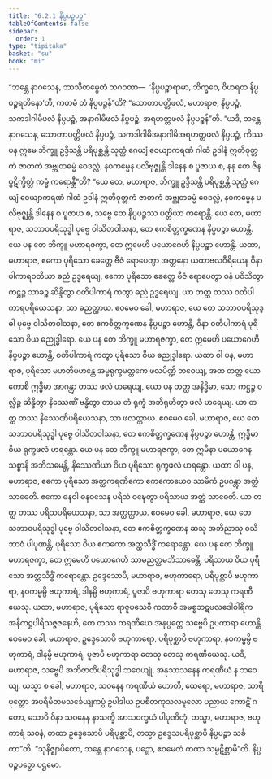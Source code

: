 ```yaml
---
title: "6.2.1 နိပ္ပပဉ္စပဉှ"
tableOfContents: false
sidebar:
  order: 1
type: "tipitaka"
basket: "su"
book: "mi"
---
```



<DynamicBreadcrumb />

<Division number="180" book="mi">

<Paragraph number="1160" book="mi">
“ဘန္တေ နာဂသေန, ဘာသိတမ္ပေတံ ဘဂဝတာ—  ‘နိပ္ပပဉ္စာရာမာ, ဘိက္ခဝေ, ဝိဟရထ နိပ္ပပဉ္စရတိနော’တိ, ကတမံ တံ နိပ္ပပဉ္စန်”တိ? “သောတာပတ္တိဖလံ, မဟာရာဇ, နိပ္ပပဉ္စံ, သကဒါဂါမိဖလံ နိပ္ပပဉ္စံ, အနာဂါမိဖလံ နိပ္ပပဉ္စံ, အရဟတ္တဖလံ နိပ္ပပဉ္စန်”တိ.
</Paragraph>

<Paragraph number="1161" book="mi">
“ယဒိ, ဘန္တေ နာဂသေန, သောတာပတ္တိဖလံ နိပ္ပပဉ္စံ, သကဒါဂါမိအနာဂါမိအရဟတ္တဖလံ နိပ္ပပဉ္စံ, ကိဿ ပန ဣမေ ဘိက္ခူ ဥဒ္ဒိသန္တိ ပရိပုစ္ဆန္တိ သုတ္တံ ဂေယျံ ဝေယျာကရဏံ ဂါထံ ဥဒါနံ ဣတိဝုတ္တကံ ဇာတကံ အဗ္ဘုတဓမ္မံ ဝေဒလ္လံ, နဝကမ္မေန ပလိဗုဇ္ဈန္တိ ဒါနေန စ ပူဇာယ စ, နနု တေ ဇိနပ္ပဋိက္ခိတ္တံ ကမ္မံ ကရောန္တီ”တိ?
</Paragraph>

<Paragraph number="1162" book="mi">
“ယေ တေ, မဟာရာဇ, ဘိက္ခူ ဥဒ္ဒိသန္တိ ပရိပုစ္ဆန္တိ သုတ္တံ ဂေယျံ ဝေယျာကရဏံ ဂါထံ ဥဒါနံ ဣတိဝုတ္တကံ ဇာတကံ အဗ္ဘုတဓမ္မံ ဝေဒလ္လံ, နဝကမ္မေန ပလိဗုဇ္ဈန္တိ ဒါနေန စ ပူဇာယ စ, သဗ္ဗေ တေ နိပ္ပပဉ္စဿ ပတ္တိယာ ကရောန္တိ. ယေ တေ, မဟာရာဇ, သဘာဝပရိသုဒ္ဓါ ပုဗ္ဗေ ဝါသိတဝါသနာ, တေ ဧကစိတ္တက္ခဏေန နိပ္ပပဉ္စာ ဟောန္တိ. ယေ ပန တေ ဘိက္ခူ မဟာရဇက္ခာ, တေ ဣမေဟိ ပယောဂေဟိ နိပ္ပပဉ္စာ ဟောန္တိ.
</Paragraph>

<Paragraph number="1163" book="mi">
ယထာ, မဟာရာဇ, ဧကော ပုရိသော ခေတ္တေ ဗီဇံ ရောပေတွာ အတ္တနော ယထာဗလဝီရိယေန ဝိနာ ပါကာရဝတိယာ ဓညံ ဥဒ္ဓရေယျ, ဧကော ပုရိသော ခေတ္တေ ဗီဇံ ရောပေတွာ ဝနံ ပဝိသိတွာ ကဋ္ဌဉ္စ သာခဉ္စ ဆိန္ဒိတွာ ဝတိပါကာရံ ကတွာ ဓညံ ဥဒ္ဓရေယျ. ယာ တတ္ထ တဿ ဝတိပါကာရပရိယေသနာ, သာ ဓညတ္ထာယ. ဧဝမေဝ ခေါ, မဟာရာဇ, ယေ တေ သဘာဝပရိသုဒ္ဓါ ပုဗ္ဗေ ဝါသိတဝါသနာ, တေ ဧကစိတ္တက္ခဏေန နိပ္ပပဉ္စာ ဟောန္တိ, ဝိနာ ဝတိပါကာရံ ပုရိသော ဝိယ ဓညုဒ္ဓါရော. ယေ ပန တေ ဘိက္ခူ မဟာရဇက္ခာ, တေ ဣမေဟိ ပယောဂေဟိ နိပ္ပပဉ္စာ ဟောန္တိ, ဝတိပါကာရံ ကတွာ ပုရိသော ဝိယ ဓညုဒ္ဓါရော.
</Paragraph>

<Paragraph number="1164" book="mi">
ယထာ ဝါ ပန, မဟာရာဇ, ပုရိသော မဟတိမဟန္တေ အမ္ဗရုက္ခမတ္ထကေ ဖလပိဏ္ဍိ ဘဝေယျ, အထ တတ္ထ ယော ကောစိ ဣဒ္ဓိမာ အာဂန္တွာ တဿ ဖလံ ဟရေယျ, ယော ပန တတ္ထ အနိဒ္ဓိမာ, သော ကဋ္ဌဉ္စ ဝလ္လိဉ္စ ဆိန္ဒိတွာ နိဿေဏိံ ဗန္ဓိတွာ တာယ တံ ရုက္ခံ အဘိရုဟိတွာ ဖလံ ဟရေယျ. ယာ တတ္ထ တဿ နိဿေဏိပရိယေသနာ, သာ ဖလတ္ထာယ. ဧဝမေဝ ခေါ, မဟာရာဇ, ယေ တေ သဘာဝပရိသုဒ္ဓါ ပုဗ္ဗေ ဝါသိတဝါသနာ, တေ ဧကစိတ္တက္ခဏေန နိပ္ပပဉ္စာ ဟောန္တိ, ဣဒ္ဓိမာ ဝိယ ရုက္ခဖလံ ဟရန္တော. ယေ ပန တေ ဘိက္ခူ မဟာရဇက္ခာ, တေ ဣမိနာ ပယောဂေန သစ္စာနိ အဘိသမေန္တိ, နိဿေဏိယာ ဝိယ ပုရိသော ရုက္ခဖလံ ဟရန္တော.
</Paragraph>

<Paragraph number="1165" book="mi">
ယထာ ဝါ ပန, မဟာရာဇ, ဧကော ပုရိသော အတ္ထကရဏိကော ဧကကောယေဝ သာမိကံ ဥပဂန္တွာ အတ္ထံ သာဓေတိ. ဧကော ဓနဝါ ဓနဝသေန ပရိသံ ဝဍ္ဎေတွာ ပရိသာယ အတ္ထံ သာဓေတိ. ယာ တတ္ထ တဿ ပရိသပရိယေသနာ, သာ အတ္ထတ္ထာယ. ဧဝမေဝ ခေါ, မဟာရာဇ, ယေ တေ သဘာဝပရိသုဒ္ဓါ ပုဗ္ဗေ ဝါသိတဝါသနာ, တေ ဧကစိတ္တက္ခဏေန ဆသု အဘိညာသု ဝသိဘာဝံ ပါပုဏန္တိ, ပုရိသော ဝိယ ဧကကော အတ္ထသိဒ္ဓိံ ကရောန္တော. ယေ ပန တေ ဘိက္ခူ မဟာရဇက္ခာ, တေ ဣမေဟိ ပယောဂေဟိ သာမညတ္ထမဘိသာဓေန္တိ, ပရိသာယ ဝိယ ပုရိသော အတ္ထသိဒ္ဓိံ ကရောန္တော.
</Paragraph>

<Paragraph number="1166" book="mi">
ဥဒ္ဒေသောပိ, မဟာရာဇ, ဗဟုကာရော, ပရိပုစ္ဆာပိ ဗဟုကာရာ, နဝကမ္မမ္ပိ ဗဟုကာရံ, ဒါနမ္ပိ ဗဟုကာရံ, ပူဇာပိ ဗဟုကာရာ တေသု တေသု ကရဏီယေသု. ယထာ, မဟာရာဇ, ပုရိသော ရာဇူပသေဝီ ကတာဝီ အမစ္စဘဋဗလဒေါဝါရိကအနီကဋ္ဌပါရိသဇ္ဇဇနေဟိ, တေ တဿ ကရဏီယေ အနုပ္ပတ္တေ သဗ္ဗေပိ ဥပကာရာ ဟောန္တိ. ဧဝမေဝ ခေါ, မဟာရာဇ, ဥဒ္ဒေသောပိ ဗဟုကာရော, ပရိပုစ္ဆာပိ ဗဟုကာရာ, နဝကမ္မမ္ပိ ဗဟုကာရံ, ဒါနမ္ပိ ဗဟုကာရံ, ပူဇာပိ ဗဟုကာရာ တေသု တေသု ကရဏီယေသု. ယဒိ, မဟာရာဇ, သဗ္ဗေပိ အဘိဇာတိပရိသုဒ္ဓါ ဘဝေယျုံ, အနုသာသနေန ကရဏီယံ န ဘဝေယျ. ယသ္မာ စ ခေါ, မဟာရာဇ, သဝနေန ကရဏီယံ ဟောတိ, ထေရော, မဟာရာဇ, သာရိပုတ္တော အပရိမိတမသင်္ခေယျကပ္ပံ ဥပါဒါယ ဥပစိတကုသလမူလော ပညာယ ကောဋိံ ဂတော, သောပိ ဝိနာ သဝနေန နာသက္ခိ အာသဝက္ခယံ ပါပုဏိတုံ, တသ္မာ, မဟာရာဇ, ဗဟုကာရံ သဝနံ, တထာ ဥဒ္ဒေသောပိ ပရိပုစ္ဆာပိ, တသ္မာ ဥဒ္ဒေသပရိပုစ္ဆာပိ နိပ္ပပဉ္စာ သင်္ခတာ”တိ. “သုနိဇ္ဈာပိတော, ဘန္တေ နာဂသေန, ပဉှော, ဧဝမေတံ တထာ သမ္ပဋိစ္ဆာမီ”တိ.

</Paragraph>
</Division>

<Paragraph number="1167" type="center" book="mi">
နိပ္ပပဉ္စပဉှော ပဌမော.
</Paragraph>